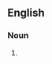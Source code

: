{{also|runaway|run away with|run away}}
==English==

===Noun===
{{en-noun}}

# {{alternative spelling of|runaway|lang=en}}